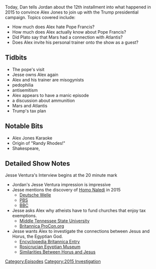 {{DEFAULTSORT:
    #_EPISODE_0068:September 19-28, 2015
}}{{Episode
    | title             = September 19-28, 2015
    | caption           = [https://knowledgefight.libsyn.com/knowledge-fight-sept-19-28-2015 Listen to this episode on Libsyn]
    | episodeNumber     = 68
    | length            = 03:06:51
    | airDate           = July 31, 2017
    | coverageStartDate = September 19, 2015
    | coverageEndDate   = September 28, 2015
    | episodeType       = [[:Category:2015 Investigation|2015 Investigation]]
    | appearance        = [[Jesse Ventura]], [[Pat the personal trainer]], [[Diamond & Silk]], [[a caller]], [[Leo Zagami]], [[Joe Banister]]
    | beverage          = Ice Mountain sparkling Rasberry-Lime
    | oocDrop           = Alex cures his headache by calling the pope a devil worshiper.
    | previousEpisode   = [[67: Protocols of Zion]]
    | nextEpisode       = [[69: August 1, 2017]]
}}

{{Stub}}

Today, Dan tells Jordan about the 12th installment into what happened in 2015 to convince Alex Jones to join up with the Trump presidential campaign. Topics covered include:

*How much does Alex hate Pope Francis?
*How much does Alex actually know about Pope Francis?
*Did Plato say that Mars had a connection with Atlantis?
*Does Alex invite his personal trainer onto the show as a guest?

==Tidbits==

*The pope's visit
*Jesse owns Alex again
*Alex and his trainer are misogynists
*pedophilia
*antisemitism
*Alex appears to have a manic episode
*a discussion about ammunition
*Mars and Atlantis
*Trump's tax plan

==Notable Bits==

*Alex Jones Karaoke
*Origin of "Randy Rhodes!"
*Shakespeare,

== Detailed Show Notes ==
Jesse Ventura's Interview begins at the 20 minute mark

*Jordan's Jesse Ventura impression is impressive
*Jesse mentions the discovery of [https://cdn.sci.news/images/2015/09/image_3224_1-Homo-naledi.jpg Homo Naledi] in 2015
** [https://www.dw.com/en/new-species-of-human-discovered-in-south-africa/a-18705543 Deutsche Welle]
** [https://www.pbs.org/wnet/secrets/blog/new-species-human-discovered-south-africa-secrets-news-september-5-11-2015/ PBS]
** [https://www.bbc.com/news/science-environment-34192447 BBC]
*Jesse asks Alex why atheists have to fund churches that enjoy tax exemptions.
** [https://www.mtsu.edu/first-amendment/article/972/taxation-of-religious-entities Middle Tennessee State University]
** [https://churchesandtaxes.procon.org/ Britannica ProCon.org]
*Jesse wants Alex to investigate the connections between Jesus and Horus, the Egyptian God.
** [https://www.britannica.com/topic/Horus Encyclopedia Britannica Entry]
** [https://egyptianmuseum.org/deities-horus Rosicrucian Egyptian Museum]
** [https://www.timelessmyths.com/religion/similarities-between-horus-and-jesus/ Similarities Between Horus and Jesus]

[[Category:Episodes]]
[[Category:2015 Investigation]]
